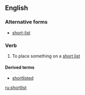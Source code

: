 ==English==

===Alternative forms===
* [[short-list]]

===Verb===
{{en-verb}}

# To place something on a [[short list]]

====Derived terms====
* [[shortlisted]]

[[ru:shortlist]]
